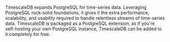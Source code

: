 TimescaleDB expands PostgreSQL for time-series data. Leveraging PostgreSQL
rock-solid foundations, it gives it the extra performance, scalability, and
usability required to handle relentless streams of time-series data. TimescaleDB
is packaged as a PostgreSQL extension, as if you're self-hosting your own
PostgreSQL instance, TimescaleDB can be added to it completely for free.
